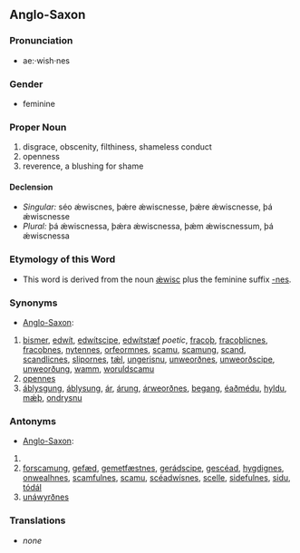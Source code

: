 ==Anglo-Saxon==

===Pronunciation===
*ae:·wish·nes

===Gender===
*feminine

===Proper Noun===
# disgrace, obscenity, filthiness, shameless conduct
# openness
# reverence, a blushing for shame

====Declension====
*''Singular:'' séo ǽwiscnes, þǽre ǽwiscnesse, þǽre ǽwiscnesse, þá ǽwiscnesse
*''Plural:'' þá ǽwiscnessa, þǽra ǽwiscnessa, þǽm ǽwiscnessum, þá ǽwiscnessa

===Etymology of this Word===
*This word is derived from the noun [[ǽwisc]] plus the feminine suffix [[-nes]].

===Synonyms===
*[[Anglo-Saxon]]: 
#[[bismer]], [[edwít]], [[edwítscipe]], [[edwítstæf]] ''poetic'', [[fracoþ]], [[fracoþlicnes]], [[fracoþnes]], [[nytennes]], [[orfeormnes]], [[scamu]], [[scamung]], [[scand]], [[scandlicnes]], [[slipornes]], [[tǽl]], [[ungerisnu]], [[unweorðnes]], [[unweorðscipe]], [[unweorðung]], [[wamm]], [[woruldscamu]]
#[[opennes]]
#[[áblysgung]], [[áblysung]], [[ár]], [[árung]], [[árweorðnes]], [[begang]], [[éaðmédu]], [[hyldu]], [[mǽþ]], [[ondrysnu]]

===Antonyms===
*[[Anglo-Saxon]]: 
#
#[[forscamung]], [[gefæd]], [[gemetfæstnes]], [[gerádscipe]], [[gescéad]], [[hygdignes]], [[onwealhnes]], [[scamfulnes]], [[scamu]], [[scéadwísnes]], [[scelle]], [[sidefulnes]], [[sidu]], [[tódál]]
#[[unáwyrðnes]]

===Translations===
*''none''
